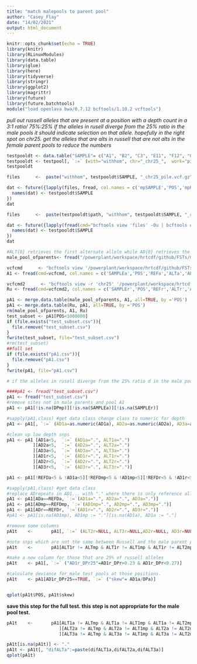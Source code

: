 ```yaml
---
title: "match malepools to parent pool"
author: "Casey_Flay"
date: "14/02/2021"
output: html_document
---
```


```r
knitr::opts_chunk$set(echo = TRUE)
library(knitr)
library(RLinuxModules)
library(data.table)
library(glue)
library(here)
library(tidyverse)
library(stringr)
library(ggplot2)
library(magrittr)
library(future)
library(future.batchtools)
module("load openlava bwa/0.7.12 bcftools/1.10.2 vcftools")
```
*pull out russell alleles that are present at a position with a depth count in a 3:1 ratio/ 75%:25% if the alleles in rusell diverge from the 25% ratio in the male pools it should indicate selection on that allele. hopefully in the right spot on chr25.*
*get the alleles that are alts in russell that are not alts in the female parent pools to reduce the numbers*

```r
testpooldt <- data.table("SAMPLE"= c("A1", "B2", "C3", "E11", "F12", "G13", "H14", "I15", "J16"))
testpooldt <- testpool[, `:=` (with="withhom", chr="_chr25_",  work="pile", vcf=".vcf.gz", filterquery="f", path="/powerplant/workspace/hrtcdf/github/FSTs/malepool/")]
testpooldt

```

```r
files      <-  paste("withhom", testpooldt$SAMPLE, "_chr25_pile.vcf.gz", sep = "")

dat <- future({lapply(files, fread, col.names = c('mpSAMPLE','POS','mpREF','mpALT','mpALT0','mpALT1','mpALT2','mpDP','mpAD0','mpAD1','mpAD2'), key = 'POS')
  names(dat) <- testpooldt$SAMPLE
})
dat
```
```r
files      <-  paste(testpooldt$path, "withhom", testpooldt$SAMPLE, "_chr25_pile.vcf.gz", sep = "")

dat <- future({lapply(fread(cmd="bcftools view 'files' -Ou | bcftools query  -f'[%SAMPLE]\t%POS\t%REF\t%ALT\t%ALT{0}\t%ALT{1}\t%ALT{2}\t%DP\t%AD\t%AD{0}\t%AD{1}\t%AD{2}\t%AD{3}\n'",  col.names = c(paste0(testpooldt$SAMPLE,"SAMPLE"),'POS',paste0(testpooldt$SAMPLE,'REF'), paste0(testpooldt$SAMPLE,'ALT'), paste0(testpooldt$SAMPLE,'ALT0'), paste0(testpooldt$SAMPLE,'ALT1'), paste0(testpooldt$SAMPLE,'ALT2'),paste0(testpooldt$SAMPLE,'ALT3'), paste0(testpooldt$SAMPLE,'DP'),paste0(testpooldt$SAMPLE,'AD0'),paste0(testpooldt$SAMPLE,'AD1'), paste0(testpooldt$SAMPLE,'AD2'), key = 'POS')))
  names(dat) <- testpooldt$SAMPLE
})
dat
```

```r
#ALT{0} retrieves the first alternate allele while AD{0} retrieves the depth for the reference. col names adjusted to make ALT1 the same as AD1.
male_pool_ofparents<- fread("/powerplant/workspace/hrtcdf/github/FSTs/malepool/malepool_ofparents.csv")

vcfcmd      <- "bcftools view '/powerplant/workspace/hrtcdf/github/FSTs/malepool/A1_chr25_pile.vcf.gz' -Ou | bcftools query  -f'[%SAMPLE]\t%POS\t%REF\t%ALT\t%ALT{0}\t%ALT{1}\t%ALT{2}\t%DP\t%AD\t%AD{0}\t%AD{1}\t%AD{2}\t%AD{3}\n'"
A1 <- fread(cmd=vcfcmd, col.names = c('SAMPLEa','POS','REFa','ALTa','ALT1a','ALT2a','ALT3a','DPa','ADa','REFDa','AD1a','AD2a','AD3a'), key = 'POS')

vcfcmd2      <- "bcftools view -r 'chr25' '/powerplant/workspace/hrtcdf/github/FSTs/Russellalt/Russellpile.vcf.gz' -Ou | bcftools query  -f'[%SAMPLE]\t%POS\t%REF\t%ALT\t%ALT{0}\t%ALT{1}\t%ALT{2}\t%DP\t%AD\t%AD{0}\t%AD{1}\t%AD{2}\t%AD{3}\n'"
Ru <- fread(cmd=vcfcmd2, col.names = c('SAMPLEr','POS','REFr','ALTr','ALT1r','ALT2r','ALT3r','DPr','ADr','REFDr','AD1r','AD2r','AD3r'), key = 'POS')

pA1 <- merge.data.table(male_pool_ofparents, A1, all=TRUE, by ='POS')
pA1 <- merge.data.table(Ru, pA1, all=TRUE, by ='POS')
rm(male_pool_ofparents, A1, Ru)
test_subset <- pA1[POS<1000000]
if (file.exists("test_subset.csv")){
  file.remove("test_subset.csv")
}
fwrite(test_subset, file="test_subset.csv")
#rm(test_subset)
##full set
if (file.exists("pA1.csv")){
  file.remove("pA1.csv")
}
fwrite(pA1, file="pA1.csv")
```

```r
# if the alleles in rusell diverge from the 25% ratio d in the male pools it should indicate selection on that allele. hopefully in the right spot on chr25.

```


```r
####pA1 <- fread("test_subset.csv")
pA1 <- fread("test_subset.csv")
#remove sites not in male parents and pool A1 
pA1 <- pA1[!is.na(DPmp)][!is.na(SAMPLEa)][!is.na(SAMPLEr)]

#sapply(pA1,class) #get data class change class to numeric for depth
pA1 <- pA1[, `:=` (AD1a=as.numeric(AD1a), AD2a=as.numeric(AD2a), AD3a=as.numeric(AD3a), AD1mp=as.numeric(AD1mp), AD2mp=as.numeric(AD2mp), AD3mp=as.numeric(AD3mp), AD1r=as.numeric(AD1r), AD2r=as.numeric(AD2r), AD3r=as.numeric(AD3r))]

#clean up low depth snps
pA1 <- pA1 [AD1a<5,  `:=` (AD1a=".", ALT1a=".")
          ][AD2a<5,  `:=` (AD2a=".", ALT2a=".")
          ][AD3a<5,  `:=` (AD3a=".", ALT3a=".")
          ][AD1r<5,  `:=` (AD1r=".", ALT1r=".")
          ][AD2r<5,  `:=` (AD2r=".", ALT2r=".")
          ][AD3r<5,  `:=` (AD3r=".", ALT3r=".")]

pA1 <- pA1[!REFDa<5 & !AD1a<5][!REFDmp<5 & !AD1mp<5][!REFDr<5 & !AD1r<5] #clean low depth samples as they may give false positives. This could be increased for better accuracy.

#sapply(pA1,class) #get data class
#replace ADrepeats in AD1... with "." where there is only reference alleles.
pA1 <- pA1[ADa==REFDa, `:=`(AD1a=".", AD2a=".", AD3a=".")]
pA1 <- pA1[ADmp==REFDmp, `:=`(AD1mp=".", AD2mp=".", AD3mp=".")]
pA1 <- pA1[ADr==REFDr, `:=`(AD1r=".", AD2r=".", AD3r=".")]
#pA1 <- pA1[is.na(AD1mp), AD1mp := "."][is.na(AD1a), AD1a := "."]
```


```r
#remove some columns
pA1t    <-       pA1[, `:=` (ALT2r=NULL, ALT3r=NULL,AD2r=NULL, AD3r=NULL)]

#note snps which are not the same between Russell and the male parent pool of females mp and calculate their AF.
pA1t    <-       pA1[ALT1r != ALTmp & ALT1r != ALT1mp & ALT1r != ALT2mp & ALT1r != ALT3mp, `:=` ("AD1r_DPr"=(AD1r/DPr))]

#make a new column for those that are 25% of russell alleles
pA1t    <- pA1[, `:=` ("AD1r_DPr25"=AD1r_DPr>0.23 & AD1r_DPr<0.27)]

#calculate deviance for male test pools at those positions.
pA1t    <- pA1[AD1r_DPr25==TRUE, `:=` ("skew"= AD1a/DPa)]


qplot(pA1t$POS, pA1t$skew)
```


**save this step for the full test. this step is not appropriate for the male pool test.**
```r
pA1t    <-       pA1[ALT1a != ALTmp & ALT1a != ALT1mp & ALT1a != ALT2mp & ALT1a != ALT3mp, "difALT1a":=ALT1a
                    ][ALT2a != ALTmp & ALT2a != ALT1mp & ALT2a != ALT2mp & ALT2a != ALT3mp, "difALT2a":=ALT2a
                    ][ALT3a != ALTmp & ALT3a != ALT1mp & ALT3a != ALT2mp & ALT3a != ALT3mp, "difALT3a":=ALT3a]
```

```r
pA1t[is.na(pA1t)] <- "."
pA1t <- pA1t[, "difALTa":=paste(difALT1a,difALT2a,difALT3a)]
qplot(pA1t)


```


